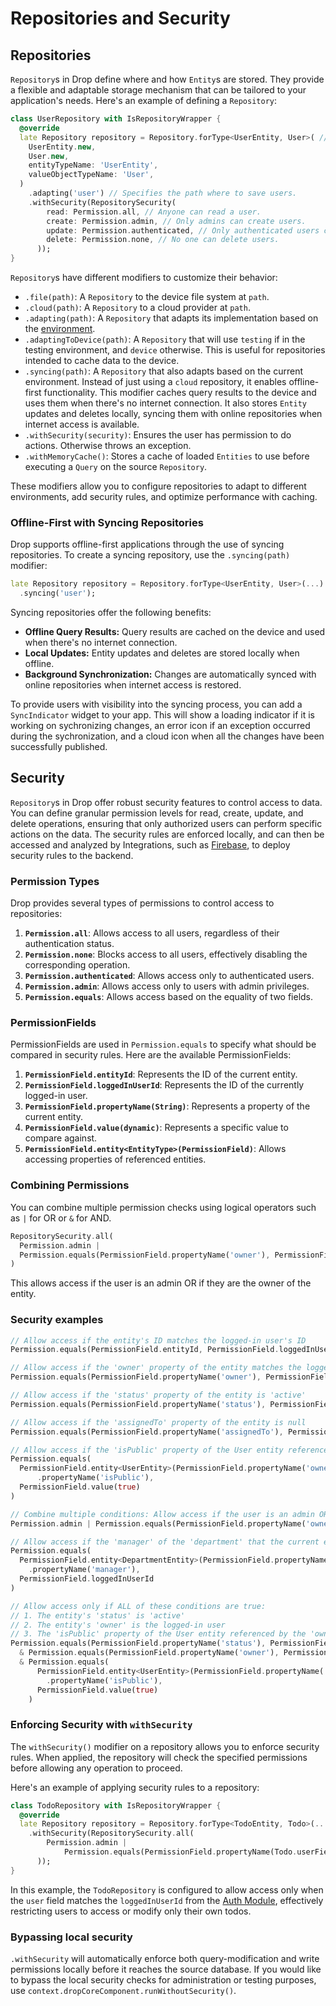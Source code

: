 # Repositories and Security

## Repositories

`Repository`s in Drop define where and how `Entity`s are stored. They provide a flexible and adaptable storage mechanism that can be tailored to your application's needs. Here's an example of defining a `Repository`:

```dart
class UserRepository with IsRepositoryWrapper {
  @override
  late Repository repository = Repository.forType<UserEntity, User>( // Specify the Entity and ValueObject this Repository handles.
    UserEntity.new,
    User.new,
    entityTypeName: 'UserEntity',
    valueObjectTypeName: 'User',
  )
    .adapting('user') // Specifies the path where to save users.
    .withSecurity(RepositorySecurity(
        read: Permission.all, // Anyone can read a user.
        create: Permission.admin, // Only admins can create users.
        update: Permission.authenticated, // Only authenticated users can update users.
        delete: Permission.none, // No one can delete users.
      ));
}
```

`Repository`s have different modifiers to customize their behavior:

-   `.file(path)`: A `Repository` to the device file system at `path`.
-   `.cloud(path)`: A `Repository` to a cloud provider at `path`.
-   `.adapting(path)`: A `Repository` that adapts its implementation based on the [environment](/environment).
-   `.adaptingToDevice(path)`: A `Repository` that will use `testing` if in the testing environment, and `device` otherwise. This is useful for repositories intended to cache data to the device.
-   `.syncing(path)`: A `Repository` that also adapts based on the current environment. Instead of just using a `cloud` repository, it enables offline-first functionality. This modifier caches query results to the device and uses them when there's no internet connection. It also stores `Entity` updates and deletes locally, syncing them with online repositories when internet access is available.
-   `.withSecurity(security)`: Ensures the user has permission to do actions. Otherwise throws an exception.
-   `.withMemoryCache()`: Stores a cache of loaded `Entities` to use before executing a `Query` on the source `Repository`.

These modifiers allow you to configure repositories to adapt to different environments, add security rules, and optimize performance with caching.

### Offline-First with Syncing Repositories

Drop supports offline-first applications through the use of syncing repositories. To create a syncing repository, use the `.syncing(path)` modifier:

```dart
late Repository repository = Repository.forType<UserEntity, User>(...)
  .syncing('user');
```

Syncing repositories offer the following benefits:

-   **Offline Query Results:** Query results are cached on the device and used when there's no internet connection.
-   **Local Updates:** Entity updates and deletes are stored locally when offline.
-   **Background Synchronization:** Changes are automatically synced with online repositories when internet access is restored.

To provide users with visibility into the syncing process, you can add a `SyncIndicator` widget to your app. This will show a loading indicator if it is working on sychronizing changes, an error icon if an exception occurred during the sychronization, and a cloud icon when all the changes have been successfully published.

## Security

`Repository`s in Drop offer robust security features to control access to data. You can define granular permission levels for read, create, update, and delete operations, ensuring that only authorized users can perform specific actions on the data. The security rules are enforced locally, and can then be accessed and analyzed by Integrations, such as [Firebase](/firebase#automatic-firestore-security-rules-generation-and-deployment), to deploy security rules to the backend.

### Permission Types

Drop provides several types of permissions to control access to repositories:

1. **`Permission.all`**: Allows access to all users, regardless of their authentication status.
2. **`Permission.none`**: Blocks access to all users, effectively disabling the corresponding operation.
3. **`Permission.authenticated`**: Allows access only to authenticated users.
4. **`Permission.admin`**: Allows access only to users with admin privileges.
5. **`Permission.equals`**: Allows access based on the equality of two fields.

### PermissionFields

PermissionFields are used in `Permission.equals` to specify what should be compared in security rules. Here are the available PermissionFields:

1. **`PermissionField.entityId`**: Represents the ID of the current entity.
2. **`PermissionField.loggedInUserId`**: Represents the ID of the currently logged-in user.
3. **`PermissionField.propertyName(String)`**: Represents a property of the current entity.
4. **`PermissionField.value(dynamic)`**: Represents a specific value to compare against.
5. **`PermissionField.entity<EntityType>(PermissionField)`**: Allows accessing properties of referenced entities.

### Combining Permissions

You can combine multiple permission checks using logical operators such as `|` for OR or `&` for AND.

```dart
RepositorySecurity.all(
  Permission.admin |
  Permission.equals(PermissionField.propertyName('owner'), PermissionField.loggedInUserId)
)
```

This allows access if the user is an admin OR if they are the owner of the entity.

### Security examples

```dart
// Allow access if the entity's ID matches the logged-in user's ID
Permission.equals(PermissionField.entityId, PermissionField.loggedInUserId)

// Allow access if the 'owner' property of the entity matches the logged-in user's ID
Permission.equals(PermissionField.propertyName('owner'), PermissionField.loggedInUserId)

// Allow access if the 'status' property of the entity is 'active'
Permission.equals(PermissionField.propertyName('status'), PermissionField.value('active'))

// Allow access if the 'assignedTo' property of the entity is null
Permission.equals(PermissionField.propertyName('assignedTo'), PermissionField.value(null))

// Allow access if the 'isPublic' property of the User entity referenced by the 'owner' property is true
Permission.equals(
  PermissionField.entity<UserEntity>(PermissionField.propertyName('owner'))
      .propertyName('isPublic'),
  PermissionField.value(true)
)

// Combine multiple conditions: Allow access if the user is an admin OR the owner of the entity
Permission.admin | Permission.equals(PermissionField.propertyName('owner'), PermissionField.loggedInUserId)

// Allow access if the 'manager' of the 'department' that the current entity belongs to is the logged-in user
Permission.equals(
  PermissionField.entity<DepartmentEntity>(PermissionField.propertyName('department'))
    .propertyName('manager'),
  PermissionField.loggedInUserId
)

// Allow access only if ALL of these conditions are true:
// 1. The entity's 'status' is 'active'
// 2. The entity's 'owner' is the logged-in user
// 3. The 'isPublic' property of the User entity referenced by the 'owner' property is true
Permission.equals(PermissionField.propertyName('status'), PermissionField.value('active'))
  & Permission.equals(PermissionField.propertyName('owner'), PermissionField.loggedInUserId)
  & Permission.equals(
      PermissionField.entity<UserEntity>(PermissionField.propertyName('owner'))
        .propertyName('isPublic'),
      PermissionField.value(true)
    )
```

### Enforcing Security with `withSecurity`

The `withSecurity()` modifier on a repository allows you to enforce security rules. When applied, the repository will check the specified permissions before allowing any operation to proceed.

Here's an example of applying security rules to a repository:

```dart filename="example_core/lib/features/todo/todo_repository.dart"
class TodoRepository with IsRepositoryWrapper {
  @override
  late Repository repository = Repository.forType<TodoEntity, Todo>(...).adapting('todo')
    .withSecurity(RepositorySecurity.all(
        Permission.admin |
            Permission.equals(PermissionField.propertyName(Todo.userField), PermissionField.loggedInUserId),
      ));
}

```

In this example, the `TodoRepository` is configured to allow access only when the `user` field matches the `loggedInUserId` from the [Auth Module](/auth), effectively restricting users to access or modify only their own todos.

### Bypassing local security

`.withSecurity` will automatically enforce both query-modification and write permissions locally before it reaches the source database. If you would like to bypass the local security checks for administration or testing purposes, use `context.dropCoreComponent.runWithoutSecurity()`.

